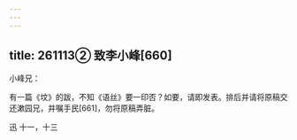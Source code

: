 ```yaml
---
---
---
```

title: 261113② 致李小峰[660]
---




小峰兄：

有一篇《坟》的跋，不知《语丝》要一印否？如要，请即发表。排后并请将原稿交还漱园兄，并嘱手民[661]，勿将原稿弄脏。

迅 十一，十三
